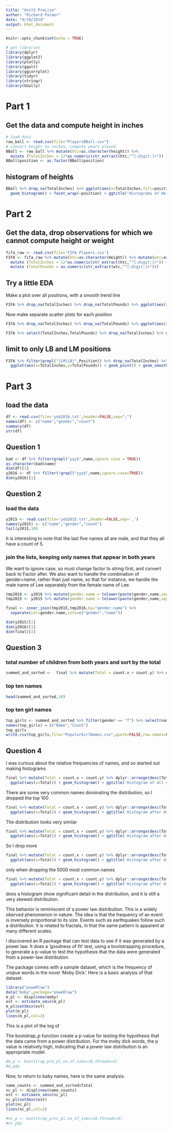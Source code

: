 ```yaml
---
title: "Unit5 PreLive"
author: "Richard Palmer"
date: "9/19/2019"
output: html_document
---
```


```r
knitr::opts_chunk$set(echo = TRUE)

# get libraries
library(dplyr)
library(ggplot2)
library(plotly)
library(ggalt)
library(ggcorrplot)
library(tidyr)
library(stringr)
library(GGally)
```

# Part 1

## Get the data and compute height in inches
```r
# load data
raw_ball <- read.csv(file="PlayersBBall.csv")
# convert height to inches, compute years played
BBall <- raw_ball %>% mutate(htc=as.character(height)) %>%
  mutate (TotalInches = 12*as.numeric(str_extract(htc,"^[:digit:]+")) + as.numeric(str_extract(htc,"[:digit:]+$")) )
BBall$position <- as.factor(BBall$position)
```

## histogram of heights
```r
BBall %>% drop_na(TotalInches) %>% ggplot(aes(x=TotalInches,fill=position)) + 
  geom_histogram() + facet_wrap(~position) + ggtitle('Histograms of Height in inches, by position')
```

# Part 2

## Get the data, drop observations for which we cannot compute height or weight
```r
fifa_raw <- read.csv(file='FIFA Players.csv')
FIFA <- fifa_raw %>% mutate(htc=as.character(Height)) %>% mutate(wtc=as.character(Weight)) %>%
  mutate (TotalInches = 12*as.numeric(str_extract(htc,"^[:digit:]+")) + as.numeric(str_extract(htc,"[:digit:]+$")) ) %>%
  mutate (TotalPounds = as.numeric(str_extract(wtc,"^[:digit:]+"))) 
```

## Try a little EDA

Make a plot over all positions, with a smooth trend line
```r
FIFA %>% drop_na(TotalInches) %>% drop_na(TotalPounds) %>% ggplot(aes(x=TotalInches,y=TotalPounds)) + geom_point() + geom_jitter(width=0.1,height=0.1) + geom_smooth() + ggtitle("Weight Versus Height for all positions, with smoothed trend line")
```

Now make separate scatter plots for each position
```r
FIFA %>% drop_na(TotalInches) %>% drop_na(TotalPounds) %>% ggplot(aes(x=TotalInches,y=TotalPounds)) + geom_point() + facet_wrap(~Position) + ggtitle("Weight versus height by position")
```

```r
FIFA %>% select(TotalInches,TotalPounds) %>% drop_na(TotalInches) %>% drop_na(TotalPounds) %>% ggpairs()
```

## limit to only LB and LM positions
```r
FIFA %>% filter(grepl("(LM|LB)",Position)) %>% drop_na(TotalInches) %>% drop_na(TotalPounds) %>%
  ggplot(aes(x=TotalInches,y=TotalPounds)) + geom_point() + geom_smooth() + facet_wrap(~Position) + ggtitle("Weight versus Height for LB and LM positions")
```

# Part 3

## load the data
```r
df <- read.csv(file='yob2016.txt',header=FALSE,sep=";")
names(df) <- c("name","gender","count")
summary(df)
str(df)
```

## Question 1
```r
bad <- df %>% filter(grepl("yyy$",name,ignore.case = TRUE))
as.character(bad$name)
dim(df)[1]
y2016 <- df %>% filter(!grepl("yyy$",name,ignore.case=TRUE))
dim(y2016)[1]

```

## Question 2

### load the data
```r
y2015 <- read.csv(file='yob2015.txt',header=FALSE,sep=',')
names(y2015) <- c("name","gender","count")
tail(y2015,10)
```

It is interesting to note that the last five names all are male, and that they
all have a count of 5.

### join the lists, keeping only names that appear in both years

We want to ignore case, so must change factor to string first, and convert back to Factor after.
We also want to handle the combination of gender+name, rather than just name, so that for instance,
we handle the male name of Lee separately from the female name of Lee.
```r
tmp2016 <- y2016 %>% mutate(gender.name = tolower(paste(gender,name,sep="."))) %>% select(gender.name,count)
tmp2015 <- y2015 %>% mutate(gender.name = tolower(paste(gender,name,sep="."))) %>% select(gender.name,count)

final <- inner_join(tmp2015,tmp2016,by="gender.name") %>% 
  separate(col=gender.name,into=c("gender","name"))

dim(y2015)[1]
dim(y2016)[1]
dim(final)[1]
```

## Question 3

### total number of children from both years and sort by the total
```r
summed_and_sorted <-  final %>% mutate(Total = count.x + count.y) %>% dplyr::arrange(desc(Total))
```

### top ten names
```r
head(summed_and_sorted,10)
```

### top ten girl names
```r
top_girls <- summed_and_sorted %>% filter(gender == "f") %>% select(name,Total) %>% head(10)
names(top_girls) = c("Name","Count")
top_girls
write.csv(top_girls,file="PopularGirlNames.csv",quote=FALSE,row.names=FALSE)
```

## Question 4

I was curious about the relative frequencies of names, and so started out making histograms
```r
final %>% mutate(Total = count.x + count.y) %>% dplyr::arrange(desc(Total)) %>% arrange(Total) %>%
  ggplot(aes(x=Total)) + geom_histogram() + ggtitle('Histogram of all counts')
```

There are some very common names dominating the distribution, so I dropped the top 100
```r
final %>% mutate(Total = count.x + count.y) %>% dplyr::arrange(desc(Total)) %>% arrange(Total) %>% head (-100) %>%
  ggplot(aes(x=Total)) + geom_histogram() + ggtitle('Histogram after dropping 100 most common')
```

The distribution looks very similar
```r
final %>% mutate(Total = count.x + count.y) %>% dplyr::arrange(desc(Total)) %>% arrange(Total) %>% head (-500) %>%
  ggplot(aes(x=Total)) + geom_histogram() + ggtitle('Histogram after dropping 500 most common')
```

So I drop more
```r
final %>% mutate(Total = count.x + count.y) %>% dplyr::arrange(desc(Total)) %>% arrange(Total) %>% head (-1000) %>%
  ggplot(aes(x=Total)) + geom_histogram() + ggtitle('Histogram after dropping 1000 most common')
```

only when dropping the 5000 most common names 
```r
final %>% mutate(Total = count.x + count.y) %>% dplyr::arrange(desc(Total)) %>% arrange(Total) %>% head (-5000) %>%
  ggplot(aes(x=Total)) + geom_histogram() + ggtitle('Histogram after dropping 5000 most common')
```

does a histogram show significant detail in the distribution, and it is still a very skewed distribution.

This behavior is reminiscent of a power law distribution.  This is a widely oberved phenomenon in nature.
The idea is that the frequency of an event is inversely proportional to its size.  Events such as 
earthquakes follow such a distribution.  It is related to fractals, in that the same pattern is 
apparent at many different scales.

I discovered an R package that can test data to see if it was generated by a power law.
It does a 'goodness of fit' test, using a bootstrapping procedure, to generate a p-value 
to test the hypothesis that the data were generated from a power-law distribution.

The package comes with a sample dataset, which is the frequency of unqiue words in the novel 'Moby Dick'.
Here is a basic analysis of that dataset.

```r
library("poweRlaw")
data("moby",package="poweRlaw")
m_pl <- displ$new(moby)
est <- estimate_xmin(m_pl)
m_pl$setXmin(est)
plot(m_pl)
lines(m_pl,col=2)
```

This is a plot of the log of 

The bootstrap_p function create a p-value for testing the hypothesis that the data
came from a power distribution.  For the moby dick words, the p value is relatively
high, indicating that a power law distribution is an appropriate model.
```r
#m_p <- bootstrap_p(m_pl,no_of_sims=10,threads=4)
#m_p$p

```

Now, to return to baby names, here is the same analysis.
```r
name_counts <- summed_and_sorted$Total
nc_pl <- displ$new(name_counts)
est <- estimate_xmin(nc_pl)
nc_pl$setXmin(est)
plot(nc_pl)
lines(nc_pl,col=2)
```


```r
#nc_p <- bootstrap_p(nc_pl,no_of_sims=10,threads=4)
#nc_p$p
```

